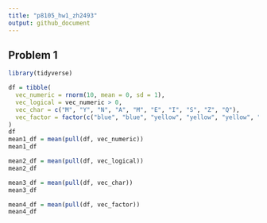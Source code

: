 ```yaml
---
title: "p8105_hw1_zh2493"
output: github_document
---
```


## Problem 1

```r
library(tidyverse)

df = tibble(
  vec_numeric = rnorm(10, mean = 0, sd = 1),
  vec_logical = vec_numeric > 0,
  vec_char = c("M", "Y", "N", "A", "M", "E", "I", "S", "Z", "Q"),
  vec_factor = factor(c("blue", "blue", "yellow", "yellow", "yellow", "yellow", "green", "green", "green", "green"))
)
df
mean1_df = mean(pull(df, vec_numeric))
mean1_df

mean2_df = mean(pull(df, vec_logical))
mean2_df

mean3_df = mean(pull(df, vec_char))
mean3_df

mean4_df = mean(pull(df, vec_factor))
mean4_df

```





























